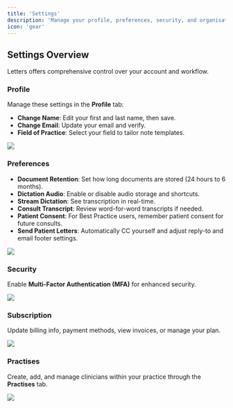 ```yaml
---
title: 'Settings'
description: 'Manage your profile, preferences, security, and organisation in Letters'
icon: 'gear'
---
```


## Settings Overview

Letters offers comprehensive control over your account and workflow.

### Profile

Manage these settings in the **Profile** tab:
- **Change Name**: Edit your first and last name, then save.
- **Change Email**: Update your email and verify.
- **Field of Practice**: Select your field to tailor note templates.

<Frame>
  <img src="/images/settings1.jpg" />
</Frame>

### Preferences

- **Document Retention**: Set how long documents are stored (24 hours to 6 months).
- **Dictation Audio**: Enable or disable audio storage and shortcuts.
- **Stream Dictation**: See transcription in real-time.
- **Consult Transcript**: Review word-for-word transcripts if needed.
- **Patient Consent**: For Best Practice users, remember patient consent for future consults.
- **Send Patient Letters**: Automatically CC yourself and adjust reply-to and email footer settings.

<Frame>
  <img src="/images/blank.png" />
</Frame>

### Security

Enable **Multi-Factor Authentication (MFA)** for enhanced security.

<Frame>
  <img src="/images/blank.png" />
</Frame>

### Subscription

Update billing info, payment methods, view invoices, or manage your plan.

<Frame>
  <img src="/images/blank.png" />
</Frame>

### Practises

Create, add, and manage clinicians within your practice through the **Practises** tab.

<Frame>
  <img src="/images/blank.png" />
</Frame>
